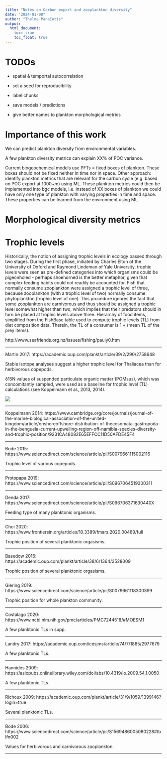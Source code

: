 ```yaml
---
title: "Notes on Carbon export and zooplankton diversity"
date: "2024-01-08"
author: "Thelma Panaïotis"
output:
  html_document:
    toc: true
    toc_float: true
---
```



# TODOs

- spatial & temportal autocorrelation

- set a seed for reproducibility

- label chunks

- save models / predictions

- give better names to plankton morphological metrics

# Importance of this work


We can predict plankton diversity from environmental variables. 

A few plankton diversity metrics can explain XX% of POC variance.

Current biogeochemical models use PFTs = fixed boxes of plankton. These boxes should not be fixed neither in time nor in space.
Other approach: identify plankton metrics that are relevant for the carbon cycle (e.g. based on POC export at 1000~m) using ML.
These plankton metrics could then be implemented into bgc models, i.e. instead of XX boxes of plankton we could have only one type of plankton with varying properties in time and space. These properties can be learned from the environment using ML. 



# Morphological diversity metrics

# Trophic levels

Historically, the notion of assigning trophic levels in ecology passed through two stages.
During the first phase, initiated by Charles Elton of the University of Oxford and Raymond Lindeman of Yale University,
trophic levels were seen as pre-defined categories into which organisms could be pigeonholed - perhaps shoehorned is the better metaphor,
given that complex feeding habits could not readily be accounted for. Fish that normally consume zooplankton were assigned a trophic level of three,
because zooplankton (with a trophic level of two) normally consume phytoplankton (trophic level of one).
This procedure ignores the fact that some zooplankton are carnivorous and thus should be assigned a trophic level somewhat higher than two,
which implies that their predators should in turn be placed at trophic levels above three.
Hierarchy of food items, simplified from the FishBase table used to compute trophic levels (TL) from diet composition data. Therein, the TL of a consumer is 1 + (mean TL of the prey items).

http://www.seafriends.org.nz/issues/fishing/pauly0.htm

--- 

Martin 2017: https://academic.oup.com/plankt/article/39/2/290/2758648

Stable isotope analyses suggest a higher trophic level for Thaliacea than for herbivorous copepods.

δ15N values of suspended particulate organic matter (POMsus), which was concomitantly sampled, were used as a baseline for trophic level (TL) calculations (see Koppelmann et al., 2013, 2014).

![](images/Martin_2017_TL.png)

--- 

Koppelmann 2014: https://www.cambridge.org/core/journals/journal-of-the-marine-biological-association-of-the-united-kingdom/article/onshoreoffshore-distribution-of-thecosomata-gastropoda-in-the-benguela-current-upwelling-region-off-namibia-species-diversity-and-trophic-position/9231CA48082E65EFFCC11D50AFDE45F4

---

Bode 2015: https://www.sciencedirect.com/science/article/pii/S0079661115002116

Trophic level of various copepods.

--- 

Protopapa 2019: https://www.sciencedirect.com/science/article/pii/S0967064519300311

--- 

Denda 2017: https://www.sciencedirect.com/science/article/pii/S096706371630440X

Feeding type of many planktonic organisms.

---

Choi 2020: https://www.frontiersin.org/articles/10.3389/fmars.2020.00489/full

Trophic position of several planktonic orgasisms.


---

Basedow 2016: https://academic.oup.com/plankt/article/38/6/1364/2528009

Trophic position of several planktonic orgasisms.

---

Giering 2019: https://www.sciencedirect.com/science/article/pii/S0079661118300399


Trophic position for whole plankton community. 

---

Costalago 2020: https://www.ncbi.nlm.nih.gov/pmc/articles/PMC7244518/#MOESM1

A few planktonic TLs in supp. 

---

Landry 2017: https://academic.oup.com/icesjms/article/74/7/1885/2977679

A few planktonic TLs.

---

Hannides 2009: https://aslopubs.onlinelibrary.wiley.com/doi/abs/10.4319/lo.2009.54.1.0050

A few planktonic TLs.

--- 

Richoux 2009: https://academic.oup.com/plankt/article/31/9/1059/1399146?login=true

Several planktonic TLs.

---

Bode 2006: https://www.sciencedirect.com/science/article/pii/S1569486005080228#tblfn002

Values for herbivorous and carnivorous zooplankton.

--- 

